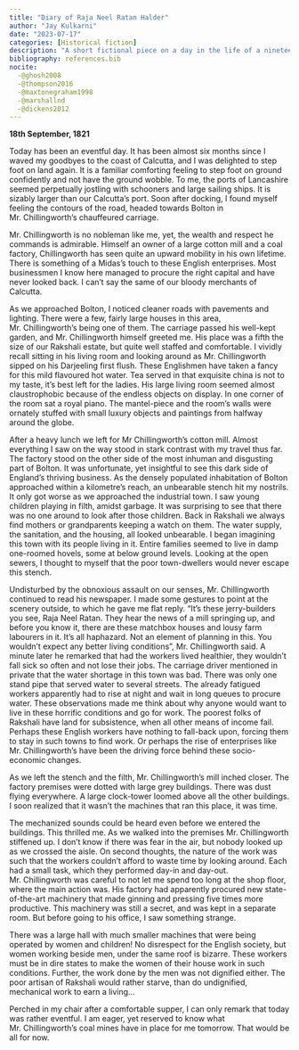 ```yaml
---
title: "Diary of Raja Neel Ratan Halder"
author: "Jay Kulkarni"
date: "2023-07-17"
categories: [Historical fiction]
description: "A short fictional piece on a day in the life of a nineteenth century Indian landlord, who visits Industrializing Britain for the first time."
bibliography: references.bib
nocite:
  -@ghosh2008
  -@thompson2016
  -@maxtonegraham1998
  -@marshallnd
  -@dickens2012
---
```


**18th September, 1821**

Today has been an eventful day. It has been almost six months since I waved my goodbyes to the coast of Calcutta, and I was delighted to step foot on land again. It is a familiar comforting feeling to step foot on ground confidently and not have the ground wobble. To me, the ports of Lancashire seemed perpetually jostling with schooners and large sailing ships. It is sizably larger than our Calcutta's port. Soon after docking, I found myself feeling the contours of the road, headed towards Bolton in Mr. Chillingworth's chauffeured carriage.

Mr. Chillingworth is no nobleman like me, yet, the wealth and respect he commands is admirable. Himself an owner of a large cotton mill and a coal factory, Chillingworth has seen quite an upward mobility in his own lifetime. There is something of a Midas's touch to these English enterprises. Most businessmen I know here managed to procure the right capital and have never looked back. I can't say the same of our bloody merchants of Calcutta.

As we approached Bolton, I noticed cleaner roads with pavements and lighting. There were a few, fairly large houses in this area, Mr. Chillingworth's being one of them. The carriage passed his well-kept garden, and Mr. Chillingworth himself greeted me. His place was a fifth the size of our Rakshali estate, but quite well staffed and comfortable. I vividly recall sitting in his living room and looking around as Mr. Chillingworth sipped on his Darjeeling first flush. These Englishmen have taken a fancy for this mild flavoured hot water. Tea served in that exquisite china is not to my taste, it's best left for the ladies. His large living room seemed almost claustrophobic because of the endless objects on display. In one corner of the room sat a royal piano. The mantel-piece and the room's walls were ornately stuffed with small luxury objects and paintings from halfway around the globe.

After a heavy lunch we left for Mr Chillingworth's cotton mill. Almost everything I saw on the way stood in stark contrast with my travel thus far. The factory stood on the other side of the most inhuman and disgusting part of Bolton. It was unfortunate, yet insightful to see this dark side of England's thriving business. As the densely populated inhabitation of Bolton approached within a kilometre's reach, an unbearable stench hit my nostrils. It only got worse as we approached the industrial town. I saw young children playing in filth, amidst garbage. It was surprising to see that there was no one around to look after those children. Back in Rakshali we always find mothers or grandparents keeping a watch on them. The water supply, the sanitation, and the housing, all looked unbearable. I began imagining this town with its people living in it. Entire families seemed to live in damp one-roomed hovels, some at below ground levels. Looking at the open sewers, I thought to myself that the poor town-dwellers would never escape this stench.

Undisturbed by the obnoxious assault on our senses, Mr. Chillingworth continued to read his newspaper. I made some gestures to point at the scenery outside, to which he gave me flat reply. "It's these jerry-builders you see, Raja Neel Ratan. They hear the news of a mill springing up, and before you know it, there are these matchbox houses and lousy farm labourers in it. It's all haphazard. Not an element of planning in this. You wouldn't expect any better living conditions", Mr. Chillingworth said. A minute later he remarked that had the workers lived healthier, they wouldn't fall sick so often and not lose their jobs. The carriage driver mentioned in private that the water shortage in this town was bad. There was only one stand pipe that served water to several streets. The already fatigued workers apparently had to rise at night and wait in long queues to procure water. These observations made me think about why anyone would want to live in these horrific conditions and go for work. The poorest folks of Rakshali have land for subsistence, when all other means of income fail. Perhaps these English workers have nothing to fall-back upon, forcing them to stay in such towns to find work. Or perhaps the rise of enterprises like Mr. Chillingworth's have been the driving force behind these socio-economic changes.

As we left the stench and the filth, Mr. Chillingworth's mill inched closer. The factory premises were dotted with large grey buildings. There was dust flying everywhere. A large clock-tower loomed above all the other buildings. I soon realized that it wasn't the machines that ran this place, it was time.

The mechanized sounds could be heard even before we entered the buildings. This thrilled me. As we walked into the premises Mr. Chillingworth stiffened up. I don't know if there was fear in the air, but nobody looked up as we crossed the aisle. On second thoughts, the nature of the work was such that the workers couldn't afford to waste time by looking around. Each had a small task, which they performed day-in and day-out. Mr. Chillingworth was careful to not let me spend too long at the shop floor, where the main action was. His factory had apparently procured new state-of-the-art machinery that made ginning and pressing five times more productive. This machinery was still a secret, and was kept in a separate room. But before going to his office, I saw something strange.

There was a large hall with much smaller machines that were being operated by women and children! No disrespect for the English society, but women working beside men, under the same roof is bizarre. These workers must be in dire states to make the women of their house work in such conditions. Further, the work done by the men was not dignified either. The poor artisan of Rakshali would rather starve, than do undignified, mechanical work to earn a living...

Perched in my chair after a comfortable supper, I can only remark that today was rather eventful. I am eager, yet reserved to know what Mr. Chillingworth's coal mines have in place for me tomorrow. That would be all for now.
